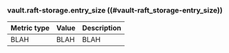 ### vault.raft-storage.entry_size ((#vault-raft_storage-entry_size))

Metric type | Value | Description
----------- | ----- | -----------
BLAH     | BLAH    | BLAH